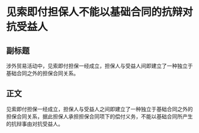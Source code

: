 # 见索即付担保人不能以基础合同的抗辩对抗受益人
## 副标题
涉外贸易活动中，见索即付担保一经成立，担保人与受益人间即建立了一种独立于基础合同之外的担保合同关系。
## 正文
见索即付担保一经成立，担保人与受益人之间即建立了一种独立于基础合同之外的担保合同关系，据此担保人承担担保合同项下的偿付义务，不能以基础合同所产生的抗辩事由对抗受益人。